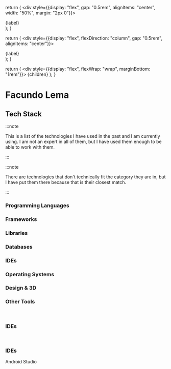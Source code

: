 

  return (
    <div style={{display: "flex", gap: "0.5rem", alignItems: "center", width: "50%", margin: "2px 0"}}>
      <IconElement size={24} />
      <div>{label}</div>
    </div>
  );
}

  return (
    <div style={{display: "flex", flexDirection: "column", gap: "0.5rem", alignItems: "center"}}>
      <IconElement size={96} />
      <div>{label}</div>
    </div>
  );
}

  return (
    <div style={{display: "flex", flexWrap: "wrap", marginBottom: "1rem"}}>
      {children}
    </div>
  );
}

# Facundo Lema

## Tech Stack

:::note

This is a list of the technologies I have used in the past and I am currently 
using. I am not an expert in all of them, but I have used them enough to be able 
to work with them.


:::

:::note

There are technologies that don't technically fit the category 
they are in, but I have put them there because that is their closest match.

:::

### Programming Languages
<List>
  <ListItem IconElement={BashOriginal}            label="Bash"                />
  <ListItem IconElement={COriginal}               label="C"                   />
  <ListItem IconElement={CplusplusOriginal}       label="C++"                 />
  <ListItem IconElement={CsharpOriginal}          label="C#"                  />
  <ListItem IconElement={Css3Original}            label="CSS"                 />
  <ListItem IconElement={DartOriginal}            label="Dart"                />
  <ListItem IconElement={KotlinOriginal}          label="Kotlin"              />
  <ListItem IconElement={HaskellOriginal}         label="Haskell"             />
  <ListItem IconElement={Html5Original}           label="HTML"                />
  <ListItem IconElement={JavaOriginal}            label="Java"                />
  <ListItem IconElement={JavascriptOriginal}      label="Javascript"          />
  <ListItem IconElement={GoOriginalWordmark}      label="Go"                  />
  <ListItem IconElement={LuaOriginal}             label="Lua"                 />
  <ListItem IconElement={MarkdownOriginal}        label="Markdown"            />
  <ListItem IconElement={LatexOriginal}           label="Latex"               />
  <ListItem IconElement={ObjectivecPlain}         label="Objective C"         />
  <ListItem IconElement={PowershellOriginal}      label="Powershell"          />
  <ListItem IconElement={PythonOriginal}          label="Python"              />
  <ListItem IconElement={SwiftOriginal}           label="Swift"               />
  <ListItem IconElement={RPlain}                  label="R"                   />
  <ListItem IconElement={RubyOriginal}            label="Ruby"                />
  <ListItem IconElement={RustPlain}               label="Rust"                />
  <ListItem IconElement={SassOriginal}            label="Sass"                />
  <ListItem IconElement={TypescriptOriginal}      label="Typescript"          />
</List>

### Frameworks
<List>
  <ListItem IconElement={BootstrapOriginal}       label="Bootstrap"           />
  <ListItem IconElement={DotNetOriginal}          label=".NET"                />
  <ListItem IconElement={DjangoPlain}             label="Django"              />
  <ListItem IconElement={FlaskOriginal}           label="Flask"               />
  <ListItem IconElement={FlutterOriginal}         label="Flutter"             />
  <ListItem IconElement={NextjsOriginal}          label="Next.js"             />
  <ListItem IconElement={VitejsOriginal}          label="Vite.js"             />
  <ListItem IconElement={VuejsOriginal}           label="Vue.js"              />
  <ListItem IconElement={SvelteOriginal}          label="Svelte"              />
  <ListItem IconElement={RailsPlain}              label="Rails"               />
  <ListItem IconElement={ReactOriginal}           label="React"               />
  <ListItem IconElement={TailwindcssOriginal}     label="Tailwindcss"         />
</List>

### Libraries
<List>
  <ListItem IconElement={ThreejsOriginal}         label="Three.js"            />
  <ListItem IconElement={NumpyOriginal}           label="Numpy"               />
  <ListItem IconElement={MatplotlibOriginal}      label="Matplotlib"          />
  <ListItem IconElement={PandasOriginalWordmark}  label="Pandas"              />
  <ListItem IconElement={PytorchOriginal}         label="Pytorch"             />
  <ListItem IconElement={TensorflowOriginal}      label="Tensorflow"          />
  <ListItem IconElement={SeleniumOriginal}        label="Selenium"            />
</List>

### Databases
<List>
  <ListItem IconElement={PostgresqlOriginal}      label="PostgreSQL"          />
  <ListItem IconElement={MongodbOriginal}         label="MongoDB"             />
  <ListItem IconElement={MysqlOriginal}           label="MySQL"               />
  <ListItem IconElement={SqliteOriginal}          label="SQLite"              />
  <ListItem IconElement={RedisOriginal}           label="Redis"               />
</List>

### IDEs
<List>
  <ListItem IconElement={AndroidstudioOriginal}   label="Android Studio"      />
  <ListItem IconElement={VscodeOriginal}          label="Visual Studio Code"  />
  <ListItem IconElement={IntellijOriginal}        label="Intellij IDEA"       />
  <ListItem IconElement={XcodeOriginal}           label="Xcode"               />
  <ListItem IconElement={VisualstudioPlain}       label="Visual Studio"       />
</List>

### Operating Systems
<List>
  <ListItem IconElement={ArchlinuxOriginal}       label="Arch Linux"          />
  <ListItem IconElement={LinuxOriginal}           label="Linux"               />
  <ListItem IconElement={UbuntuPlain}             label="Ubuntu"              />
  <ListItem IconElement={Windows11Original}       label="Windows"             />
  <ListItem IconElement={AppleOriginal}           label="MacOS"               />
  <ListItem IconElement={FedoraOriginal}          label="Fedora"              />
</List>

### Design & 3D

<List>
  <ListItem IconElement={_3dsmaxOriginal}         label="3Ds Max"             />
  <ListItem IconElement={AftereffectsOriginal}    label="Adobe After Effects" />
  <ListItem IconElement={BlenderOriginal}         label="Blender 3D"          />
  <ListItem IconElement={FigmaOriginal}           label="Figma"               />
  <ListItem IconElement={GimpOriginal}            label="Gimp"                />
  <ListItem IconElement={PremiereproOriginal}     label="Adobe Premiere Pro"  />
  <ListItem IconElement={MayaOriginal}            label="Maya" />
  <ListItem IconElement={XdPlain}                 label="Adobe XD" />
</List>

### Other Tools
<List>
  <ListItem IconElement={AWSOriginal}             label="AWS"                 />
  <ListItem IconElement={BunOriginal}             label="Bun"                 />
  <ListItem IconElement={DockerOriginal}          label="Docker"              />
  <ListItem IconElement={FirebasePlain}           label="Firebase"            />
  <ListItem IconElement={GitOriginal}             label="Git"                 />
  <ListItem IconElement={GithubOriginal}          label="Github"              />
  <ListItem IconElement={GradlePlain}             label="Gradle"              />
  <ListItem IconElement={GraphqlPlain}            label="GraphQL"             />
  <ListItem IconElement={KerasOriginal}           label="Keras"               />
  <ListItem IconElement={MatlabOriginal}          label="Matlab"              />
  <ListItem IconElement={MongooseOriginal}        label="Mongoose"            />
  <ListItem IconElement={NodejsOriginal}          label="Node.js"             />
  <ListItem IconElement={SshOriginal}             label="SSH"                 />
  <ListItem IconElement={UnityOriginal}           label="Unity"               />
  <ListItem IconElement={QtOriginal}              label="Qt"                  />
  <ListItem IconElement={UnrealengineOriginal}    label="Unreal Engine"       />
  <ListItem IconElement={VercelOriginal}          label="Vercel"              />
  <ListItem IconElement={WasmOriginal}            label="Wasm"                />
  <ListItem IconElement={WordpressOriginal}       label="Wordpress"           />
</List>

<br />

### IDEs
<div style={{display: "flex", flexWrap: "wrap", gap: "1rem"}}>
  <BigListItem IconElement={AndroidstudioOriginal}    label="Android Studio"      />
  <BigListItem IconElement={VscodeOriginal}           label="Visual Studio Code"  />
  <BigListItem IconElement={IntellijOriginal}         label="Intellij IDEA"       />
  <BigListItem IconElement={XcodeOriginal}            label="Xcode"               />
</div>

<br />

### IDEs

<div style={{display: "flex", flexWrap: "wrap", gap: "1rem"}}>
    <div className={styles.chip}>
        <span className={styles.circle}>
        <AndroidstudioOriginal className={styles.icon} size={24}/>
        </span>
        Android Studio
    </div>
</div>